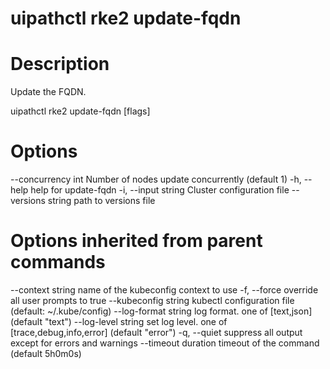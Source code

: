 ﻿# uipathctl rke2 update-fqdn

# Description

Update the FQDN.

uipathctl rke2 update-fqdn [flags]

# Options

--concurrency int   Number of nodes update concurrently (default 1)
  -h, --help              help for update-fqdn
  -i, --input string      Cluster configuration file
      --versions string   path to versions file

# Options inherited from parent commands

--context string      name of the kubeconfig context to use
  -f, --force               override all user prompts to true
      --kubeconfig string   kubectl configuration file (default: ~/.kube/config)
      --log-format string   log format. one of [text,json] (default "text")
      --log-level string    set log level. one of [trace,debug,info,error] (default "error")
  -q, --quiet               suppress all output except for errors and warnings
      --timeout duration    timeout of the command (default 5h0m0s)
